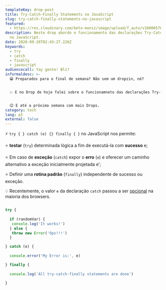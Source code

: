 ```yaml
---
templateKey: drop-post
title: Try-Catch-Finally Statements no JavaScript
slug: try-catch-finally-statements-no-javascript
featured:
  - https://res.cloudinary.com/beto-muniz/image/upload/f_auto/v1600657693/Titulo_Subtitulo_Site_xbkare.jpg
description: Neste drop abordo o funcionamento das declarações Try-Catch-Finally
  no JavaScript.
date: 2020-09-26T02:43:27.226Z
keywords:
  - try
  - catch
  - finally
  - javascript
audiencecall: Yay gente! Blz?
informaldesc: >-
  😁 Preparados para o final de semana? Não sem um dropzin, né? 


  💥 E no Drop de hoje falei sobre o funcionamneto das declarações Try-Catch-Finally no JavaScript. Ficou bem bacana, espero que gostem. 


  😉 E até a próxima semana com mais Drops.
category: tech
lang: pt
external: false
---
```


<Drop>

⚡️  `try { } catch (e) {} finally { }` no JavaScript nos permite:

⭐️ **testar** (`try`) determinada lógica a fim de executá-la com **sucesso** e;

⭐️ Em caso de **exceção** (`catch`) expor o **erro** (`e`) e oferecer um caminho alternativo a exceção inicialmente projetada e';

⭐️ Definir uma **rotina padrão** (`finally`) independente de sucesso ou exceção.

💡 Recentemente, o valor `e` da declaração `catch` passou a ser [opcional](https://caniuse.com/?search=try%20catch%20optional) na maioria dos browsers.



```javascript

try {
  
  if (randomVar) {
   console.log('It works!')
  } else {
   throw new Error('Ops!!!')
  }

} catch (e) {
  
  console.error('My Error is:', e)

} finally {
  
  console.log('All try-catch-finally statements are done')
 
}
```

</Drop>